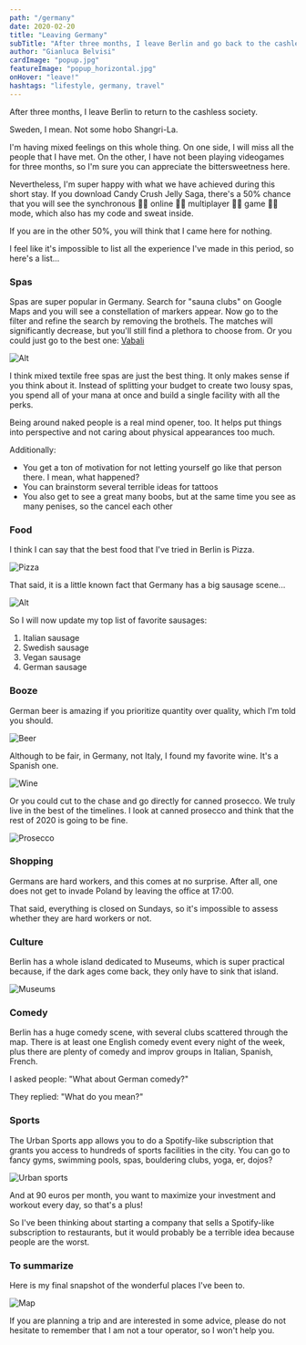 ```yaml
---
path: "/germany"
date: 2020-02-20
title: "Leaving Germany"
subTitle: "After three months, I leave Berlin and go back to the cashless society"
author: "Gianluca Belvisi"
cardImage: "popup.jpg"
featureImage: "popup_horizontal.jpg"
onHover: "leave!"
hashtags: "lifestyle, germany, travel"
---
```

After three months, I leave Berlin to return to the cashless society.

Sweden, I mean. Not some hobo Shangri-La.

I'm having mixed feelings on this whole thing. On one side, I will miss all the people that I have met. On the other, I have not been playing videogames for three months, so I'm sure you can appreciate the bittersweetness here.

Nevertheless, I'm super happy with what we have achieved during this short stay. If you download Candy Crush Jelly Saga, there's a 50% chance that you will see the synchronous 👏🏼 online 👏🏼 multiplayer 👏🏼 game 👏🏼 mode, which also has my code and sweat inside.

If you are in the other 50%, you will think that I came here for nothing.

I feel like it's impossible to list all the experience I've made in this period, so here's a list...

### Spas

Spas are super popular in Germany. Search for "sauna clubs" on Google Maps and you will see a constellation of markers appear. Now go to the filter and refine the search by removing the brothels. The matches will significantly decrease, but you'll still find a plethora to choose from. Or you could just go to the best one: <a href="www.vabali.de" target="_blank">Vabali</a>

![Alt](va.png)

I think mixed textile free spas are just the best thing. It only makes sense if you think about it. Instead of splitting your budget to create two lousy spas, you spend all of your mana at once and build a single facility with all the perks.

Being around naked people is a real mind opener, too. It helps put things into perspective and not caring about physical appearances too much.

Additionally:
- You get a ton of motivation for not letting yourself go like that person there. I mean, what happened?
- You can brainstorm several terrible ideas for tattoos
- You also get to see a great many boobs, but at the same time you see as many penises, so the cancel each other


### Food

I think I can say that the best food that I've tried in Berlin is Pizza.

![Pizza](pizza.jpg)

That said, it is a little known fact that Germany has a big sausage scene...

![Alt](sausage.jpg)

So I will now update my top list of favorite sausages:
1. Italian sausage
2. Swedish sausage
3. Vegan sausage
4. German sausage

### Booze

German beer is amazing if you prioritize quantity over quality, which I'm told you should.

![Beer](beer.jpg)

Although to be fair, in Germany, not Italy, I found my favorite wine. It's a Spanish one.

![Wine](faustino.jpg)

Or you could cut to the chase and go directly for canned prosecco. We truly live in the best of the timelines. I look at canned prosecco and think that the rest of 2020 is going to be fine.

![Prosecco](prosecco.jpg)

### Shopping

Germans are hard workers, and this comes at no surprise. After all, one does not get to invade Poland by leaving the office at 17:00.

That said, everything is closed on Sundays, so it's impossible to assess whether they are hard workers or not.

### Culture

Berlin has a whole island dedicated to Museums, which is super practical because, if the dark ages come back, they only have to sink that island.

![Museums](museums.jpg)

### Comedy

Berlin has a huge comedy scene, with several clubs scattered through the map. There is at least one English comedy event every night of the week, plus there are plenty of comedy and improv groups in Italian, Spanish, French.

I asked people: "What about German comedy?"

They replied: "What do you mean?"

### Sports

The Urban Sports app allows you to do a Spotify-like subscription that grants you access to hundreds of sports facilities in the city. You can go to fancy gyms, swimming pools, spas, bouldering clubs, yoga, er, dojos?

![Urban sports](urban.jpg)

And at 90 euros per month, you want to maximize your investment and workout every day, so that's a plus!

So I've been thinking about starting a company that sells a Spotify-like subscription to restaurants, but it would probably be a terrible idea because people are the worst.

### To summarize

Here is my final snapshot of the wonderful places I've been to.

![Map](map.jpg)


If you are planning a trip and are interested in some advice, please do not hesitate to remember that I am not a tour operator, so I won't help you.

